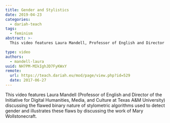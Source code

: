 ```yaml
---
title: Gender and Stylistics
date: 2019-04-23
categories:
  - dariah-teach
tags:
  - feminism
abstract: >-
  This video features Laura Mandell, Professor of English and Director of the Initiative for Digital Humanities, Media, and Culture at Texas A&M University, discussing the flawed binary nature of stylometric algorithms used to detect gender and illustrates these flaws by discussing the work of Mary Wollstonecraft.

type: video
authors:
  - mandell-laura
uuid: NH7PM-MIkIghJD7FyKWxY
remote:
  url: https://teach.dariah.eu/mod/page/view.php?id=529
  date: 2017-06-27
---
```


This video features Laura Mandell (Professor of English and Director of the Initiative for Digital Humanities, Media, and Culture at Texas A\&M University) discussing the flawed binary nature of stylometric algorithms used to detect gender and illustrates these flaws by discussing the work of Mary Wollstonecraft.

<VideoCard
  title="DH in Practice"
  subtitle="Gender and Stylistics"
  id="j1_ANz7FH4w"
  image="/assets/images/cms/posts/gender-and-stylistics/laura-mandell.jpg"
/>

